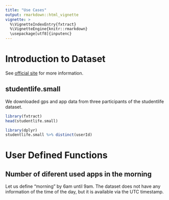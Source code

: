 ```yaml
---
title: "Use Cases"
output: rmarkdown::html_vignette
vignette: >
  %\VignetteIndexEntry{fxtract}
  %\VignetteEngine{knitr::rmarkdown}
  \usepackage[utf8]{inputenc}
---
```


# Introduction to Dataset

See [official site](http://studentlife.cs.dartmouth.edu/dataset.html) for more information.

## studentlife.small
We downloaded gps and app data from three participants of the studentlife dataset.


```r
library(fxtract)
head(studentlife.small)
```

```r
library(dplyr)
studentlife.small %>% distinct(userId)
```


# User Defined Functions

## Number of diferent used apps in the morning
Let us define "morning" by 6am until 9am. The dataset does not have any information of the time of the day, but it is available via the UTC timestamp.

```r

```

